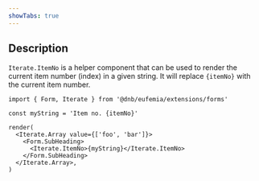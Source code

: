 ```yaml
---
showTabs: true
---
```


## Description

`Iterate.ItemNo` is a helper component that can be used to render the current item number (index) in a given string. It will replace `{itemNo}` with the current item number.

```tsx
import { Form, Iterate } from '@dnb/eufemia/extensions/forms'

const myString = 'Item no. {itemNo}'

render(
  <Iterate.Array value={['foo', 'bar']}>
    <Form.SubHeading>
      <Iterate.ItemNo>{myString}</Iterate.ItemNo>
    </Form.SubHeading>
  </Iterate.Array>,
)
```
